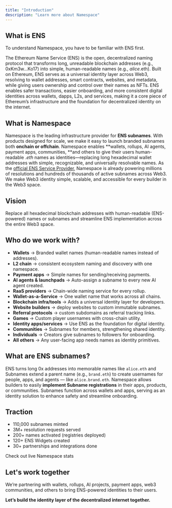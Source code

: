 ```yaml
---
title: "Introduction"
description: "Learn more about Namespace"
---
```


## What is ENS

<Note>
  To understand Namespace, you have to be familiar with ENS first.
</Note>

The Ethereum Name Service (ENS) is the open, decentralized naming protocol that transforms long, unreadable blockchain addresses (e.g., 0xKm3w...Ko17) into simple, human-readable names (e.g., _alice_.eth). Built on Ethereum, ENS serves as a universal identity layer across Web3, resolving to wallet addresses, smart contracts, websites, and metadata, while giving users ownership and control over their names as NFTs. ENS enables safer transactions, easier onboarding, and more consistent digital identities across wallets, dapps, L2s, and services, making it a core piece of Ethereum’s infrastructure and the foundation for decentralized identity on the internet.

## What is Namespace

Namespace is the leading infrastructure provider for **ENS subnames**. With products designed for scale, we make it easy to launch branded subnames both **onchain or offchain**. Namespace enables \*\*wallets, rollups, AI agents, payment apps, communities, \*\*and others to give their users human-readable ._eth_ names as identities—replacing long hexadecimal wallet addresses with simple, recognizable, and universally resolvable names. As the [official ENS Service Provider](https://www.tally.xyz/gov/ens/proposal/20404686300257550242704646761273386459664655640264490428281621095220078268383), Namespace is already powering millions of resolutions and hundreds of thousands of active subnames across Web3. We make Web3 identity simple, scalable, and accessible for every builder in the Web3 space.

## Vision

Replace all hexadecimal blockchain addresses with human-readable (ENS-powered) names or subnames and streamline ENS implementation across the entire Web3 space.

## Who do we work with?

- **Wallets** → Branded wallet names (human-readable names instead of addresses).
- **L2 chain** → consistent ecosystem naming and discovery with one namespace.
- **Payment apps** → Simple names for sending/receiving payments.
- **AI agents & launchpads** → Auto-assign a subname to every new AI agent created.
- **RaaS providers** → Chain-wide naming service for every rollup.
- **Wallet-as-a-Service** → One wallet name that works across all chains.
- **Blockchain infra/tools** → Adds a universal identity layer for developers.
- **Website builders** → deploy websites to custom immutable subnames.
- **Referral protocols** → custom subdomains as referral tracking links.
- **Games** → Custom player usernames with cross-chain utility.
- **Identity apps/services** → Use ENS as the foundation for digital identity.
- **Communities** → Subnames for members, strengthening shared identity.
- **Individuals** → Creators give subnames to followers for onboarding.
- **All others** → Any user-facing app needs names as identity primitives.

## What are ENS subnames?

ENS turns long 0x addresses into memorable names like `alice.eth` and Subnames extend a parent name (e.g., `brand.eth`) to create usernames for people, apps, and agents — like `alice.brand.eth`. Namespace allows builders to easily **implement Subname registrations** in their apps, products, or communities. Subnames function across wallets and apps, serving as an identity solution to enhance safety and streamline onboarding.

## Traction

- 110,000 subnames minted
- 3M\+ resolution requests served
- 200\+ names activated (registries deployed)
- 120\+ ENS Widgets created
- 30\+ partnerships and integrations done

<Card title="Stats Dashboard" icon="chart-simple" horizontal href="https://stats.namespace.ninja/">
  Check out live Namespace stats
</Card>

## Let's work together

We’re partnering with wallets, rollups, AI projects, payment apps, web3 communities, and others to bring ENS-powered identities to their users.

**Let’s build the identity layer of the decentralized internet together.**